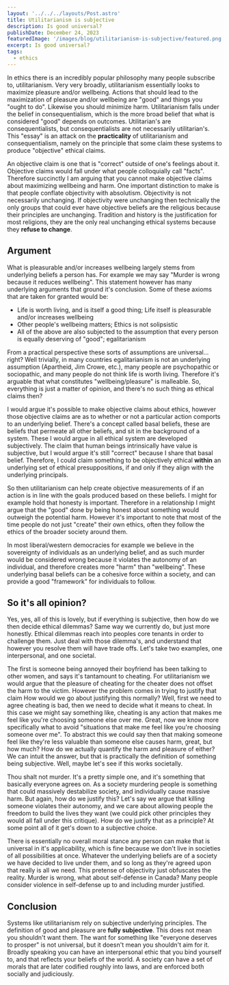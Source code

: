 ```yaml
---
layout: '../../../layouts/Post.astro'
title: Utilitarianism is subjective
description: Is good universal?
publishDate: December 24, 2023
featuredImage: '/images/blog/utilitarianism-is-subjective/featured.png'
excerpt: Is good universal?
tags:
  - ethics
---
```


In ethics there is an incredibly popular philosophy many people subscribe to, utilitarianism. Very very broadly, utilitarianism essentially looks to maximize pleasure and/or wellbeing. Actions that should lead to the maximization of pleasure and/or wellbeing are "good" and things you "ought to do". Likewise you should minimize harm. Utilitarianism falls under the belief in consequentialism, which is the more broad belief that what is considered "good" depends on outcomes. Utilitarian's are consequentialists, but consequentialists are not necessarily utilitarian's. This "essay" is an attack on the **practicality** of utilitarianism and consequentialism, namely on the principle that some claim these systems to produce "objective" ethical claims. 

An objective claim is one that is "correct" outside of one's feelings about it. Objective claims would fall under what people colloquially call "facts". Therefore succinctly I am arguing that you cannot make objective claims about maximizing wellbeing and harm. One important distinction to make is that people conflate objectivity with absolutism. Objectivity is not necessarily unchanging. If objectivity were unchanging then technically the only groups that could ever have objective beliefs are the religious because their principles are unchanging. Tradition and history is the justification for most religions, they are the only real unchanging ethical systems because they **refuse to change**.

## Argument
What is pleasurable and/or increases wellbeing largely stems from underlying beliefs a person has. For example we may say "Murder is wrong because it reduces wellbeing". This statement however has many underlying arguments that ground it's conclusion. Some of these axioms that are taken for granted would be:

- Life is worth living, and is itself a good thing; Life itself is pleasurable and/or increases wellbeing
- Other people's wellbeing matters; Ethics is not solipsistic 
- All of the above are also subjected to the assumption that every person is equally deserving of "good"; egalitarianism

From a practical perspective these sorts of assumptions are universal... right? Well trivially, in many countries egalitarianism is not an underlying assumption (Apartheid, Jim Crowe, etc.), many people are psychopathic or sociopathic, and many people do not think life is worth living. Therefore it's arguable that what constitutes "wellbeing/pleasure" is malleable. So, everything is just a matter of opinion, and there's no such thing as ethical claims then?

I would argue it's possible to make objective claims about ethics, however those objective claims are as to whether or not a particular action comports to an underlying belief. There's a concept called basal beliefs, these are beliefs that permeate all other beliefs, and sit in the background of a system. These I would argue in all ethical system are developed subjectively. The claim that human beings intrinsically have value is subjective, but I would argue it's still "correct" because I share that basal belief. Therefore, I could claim something to be objectively ethical **within** an underlying set of ethical presuppositions, if and only if they align with the underlying principals.

So then utilitarianism can help create objective measurements of if an action is in line with the goals produced based on these beliefs. I might for example hold that honesty is important. Therefore in a relationship I might argue that the "good" done by being honest about something would outweigh the potential harm. However it's important to note that most of the time people do not just "create" their own ethics, often they follow the ethics of the broader society around them.

In most liberal/western democracies for example we believe in the sovereignty of individuals as an underlying belief, and as such murder would be considered wrong because it violates the autonomy of an individual, and therefore creates more "harm" than "wellbeing". These underlying basal beliefs can be a cohesive force within a society, and can provide a good "framework" for individuals to follow.

## So it's all opinion? 
Yes, yes, all of this is lovely, but if everything is subjective, then how do we then decide ethical dilemmas? Same way we currently do, but just more honestly. Ethical dilemmas reach into peoples core tenants in order to challenge them. Just deal with those dilemma's, and understand that however you resolve them will have trade offs. Let's take two examples, one interpersonal, and one societal. 

The first is someone being annoyed their boyfriend has been talking to other women, and says it's tantamount to cheating. For utilitarianism we would argue that the pleasure of cheating for the cheater does not offset the harm to the victim. However the problem comes in trying to justify that claim How would we go about justifying this normally? Well, first we need to agree cheating is bad, then we need to decide what it means to cheat. In this case we might say something like, cheating is any action that makes me feel like you're choosing someone else over me. Great, now we know more specifically what to avoid "situations that make me feel like you're choosing someone over me". To abstract this we could say then that making someone feel like they're less valuable than someone else causes harm, great, but how much? How do we actually quantify the harm and pleasure of either? We can intuit the answer, but that is practically the definition of something being subjective. Well, maybe let's see if this works societally.

Thou shalt not murder. It's a pretty simple one, and it's something that basically everyone agrees on. As a society murdering people is something that could massively destabilize society, and individually cause massive harm. But again, how do we justify this? Let's say we argue that killing someone violates their autonomy, and we care about allowing people the freedom to build the lives they want (we could pick other principles they would all fall under this critique). How do we justify that as a principle? At some point all of it get's down to a subjective choice. 

There is essentially no overall moral stance any person can make that is universal in it's applicability, which is fine because we don't live in societies of all possibilities at once. Whatever the underlying beliefs are of a society we have decided to live under them, and so long as they're agreed upon that really is all we need. This pretense of objectivity just obfuscates the reality. Murder is wrong, what about self-defense in Canada? Many people consider violence in self-defense up to and including murder justified. 

## Conclusion

Systems like utilitarianism rely on subjective underlying principles. The definition of good and pleasure are **fully subjective**. This does not mean you shouldn't want them. The want for something like "everyone deserves to prosper" is not universal, but it doesn't mean you shouldn't aim for it. Broadly speaking you can have an interpersonal ethic that you bind yourself to, and that reflects your beliefs of the world. A society can have a set of morals that are later codified roughly into laws, and are enforced both socially and judiciously. 

[^1]: https://www.everystudent.com/features/martin-luther-king-jr.html#:~:text=.In%20contrast%20to%20ethical%20relativism%2C%20Christianity%20sets%20forth%20a%20system%20of%20absolute%20moral%20values%20and%20affirms%20that%20God%20has%20placed%20within%20the%20very%20structure%20of%20this%20universe%20certain%20moral%20principles%20that%20are%20fixed%20and%20immutable.%22
